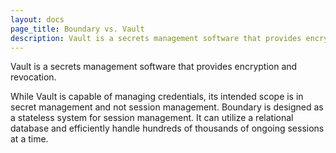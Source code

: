 ```yaml
---
layout: docs
page_title: Boundary vs. Vault
description: Vault is a secrets management software that provides encryption and revocation
---
```


Vault is a secrets management software that provides encryption and revocation.

While Vault is capable of managing credentials, its intended scope is in secret management and not session management. Boundary is designed as a stateless system for session management. It can utilize a relational database and efficiently handle hundreds of thousands of ongoing sessions at a time.
